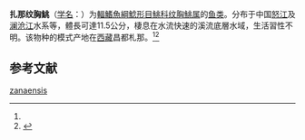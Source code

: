 {{Speciesbox
| name = 扎那纹胸鮡
| status = NE
| status_system = IUCN3.1
| image = 
| genus = Glyptothorax
| species = zanaensis
| authority = [[伍献文|Wu]], He et Chu, 1981)<ref name='id6641'>{{cite web| url =http://www.bioinfo.cn/db05/BjdwSpecies.php?action=view&id=6641| title =扎那纹胸鮡| work =《中国动物物种编目数据库》| publisher =中国科学院微生物研究所| author =中国科学院动物研究所| accessdate =2009-04-11| deadurl =yes| archiveurl =https://web.archive.org/web/20160305041212/http://www.bioinfo.cn/db05/BjdwSpecies.php?action=view&id=6641| archivedate =2016-03-05}}</ref>
| synonyms = *''Glyptothorax zainaensis'',Wu, He & Chu, 1981
}}

'''扎那纹胸鮡'''（[[学名|学名]]：{{lang|la|''Glyptothorax zanaensis''}}）为[[輻鰭魚綱|輻鰭魚綱]][[鯰形目|鯰形目]][[鮡科|鮡科]][[纹胸鮡属|纹胸鮡属]]的[[鱼类|鱼类]]。分布于中国[[怒江|怒江]]及[[澜沧江|澜沧江]]水系等，體長可達11.5公分，棲息在水流快速的溪流底層水域，生活習性不明。该物种的模式产地在[[西藏|西藏]]昌都札那。<ref name='id6641'/><ref name=fishbase>{{FishBase species | genus = Glyptothorax | species = zanaensis | month = 12| year = 2012}}</ref>

== 参考文献 ==
{{reflist}}

{{Wikispecies|Glyptothorax zanaensis}}
{{Taxonbar|from=Q3764436}}

[[Category:纹胸鮡属|zanaensis]]


{{鯰形目小作品}}